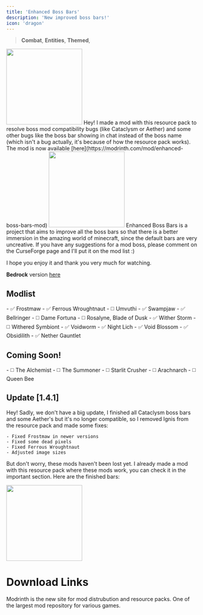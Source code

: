 ```yaml
---
title: 'Enhanced Boss Bars'
description: 'New improved boss bars!'
icon: 'dragon'
---
```


> <Icon icon="swords" iconType="regular" /> **Combat**, <Icon icon="user-group" iconType="solid" /> **Entities**, <Icon icon="pen-nib" iconType="regular" /> **Themed**, 

<img height="200" noZoom src="/images/ebb-banner.png" />
Hey! I made a mod with this resource pack to resolve boss mod compatibility bugs (like Cataclysm or Aether) and some other bugs like the boss bar showing in chat instead of the boss name (which isn't a bug actually, it's because of how the resource pack works). The mod is now available [here](https://modrinth.com/mod/enhanced-boss-bars-mod)

<img height="200" noZoom src="/images/ebb-banner1.png" />
Enhanced Boss Bars is a project that aims to improve all the boss bars so that there is a better immersion in the amazing world of minecraft, since the default bars are very uncreative. If you have any suggestions for a mod boss, please comment on the CurseForge page and I'll put it on the mod list :)

I hope you enjoy it and thank you very much for watching. 

**Bedrock** version [here](https://mcpedl.com/enhanced-boss-bars-minecraft-bedrock-port/)

## Modlist
<AccordionGroup>
  <Accordion title="Mowzie's Mobs">
   - ✅ Frostmaw
   - ✅ Ferrous Wroughtnaut
   - ◻️ Umvuthi
  </Accordion>

  <Accordion title="Meet your Fight">
   - ✅ Swampjaw
   - ✅ Bellringer
   - ◻️ Dame Fortuna
   - ◻️ Rosalyne, Blade of Dusk
  </Accordion>

  <Accordion title="Cracker's Witherstorm">
   - ✅ Wither Storm
   - ◻️ Withered Symbiont
  </Accordion>

  <Accordion title="Alex's Mobs">
   - ✅ Voidworm
  </Accordion>
  
  <Accordion title="Bosses of Mass Destruction">
   - ✅ Night Lich
   - ✅ Void Blossom
   - ✅ Obsidilith
   - ✅ Nether Gauntlet
  </Accordion>
</AccordionGroup>

## Coming Soon!
<AccordionGroup>
  <Accordion title="Blue Skies">
   - ◻️ The Alchemist
   - ◻️ The Summoner
   - ◻️ Starlit Crusher
   - ◻️ Arachnarch
  </Accordion>

  <Accordion title="Astemir's Forestcraft">
   - ◻️ Queen Bee
  </Accordion>

  <Accordion title="AdventureZ">
  </Accordion>

  <Accordion title="DivineRPG">
  </Accordion>
  
  <Accordion title="Twilight Forest">
  </Accordion>
</AccordionGroup>

## Update [1.4.1]

Hey! Sadly, we don't have a big update, I finished all Cataclysm boss bars and some Aether's but it's no longer compatible, so I removed Ignis from the resource pack and made some fixes:

    - Fixed Frostmaw in newer versions
    - Fixed some dead pixels
    - Fixed Ferrous Wroughtnaut
    - Adjusted image sizes

But don't worry, these mods haven't been lost yet. I already made a mod with this resource pack where these mods work, you can check it in the important section. Here are the finished bars:

<img height="200" noZoom src="/images/ebb-1.png" />


# Download Links

<CardGroup cols={2}>
  <Card 
    title="Modrinth Download Link"
    icon= "download"
    href="https://modrinth.com/resourcepack/enhanced-boss-bars"
  >
    Modrinth is the new site for mod distrubution and resource packs.
  </Card>
  <Card
    title="Curseforge Download Link"
    icon="download"
    href="https://www.curseforge.com/minecraft/texture-packs/enhanced-boss-bars"
  >
    One of the largest mod repository for various games.
  </Card>
</CardGroup>